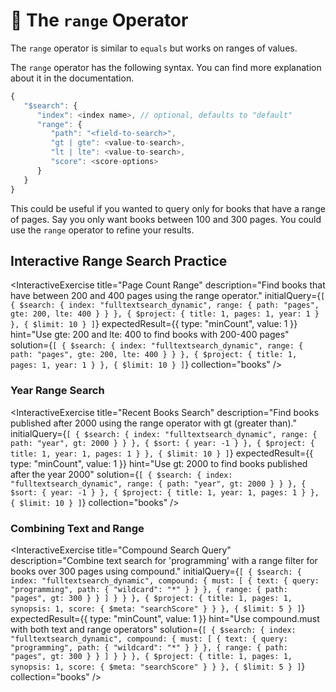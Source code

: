 # 📘 The `range` Operator

The `range` operator is similar to `equals` but works on ranges of values.

The `range` operator has the following syntax. You can find more explanation about it in the <Link to="https://www.mongodb.com/docs/atlas/atlas-search/range/">documentation</Link>.

```js
{
   "$search": {
      "index": <index name>, // optional, defaults to "default"
      "range": {
         "path": "<field-to-search>",
         "gt | gte": <value-to-search>,
         "lt | lte": <value-to-search>,
         "score": <score-options>
      }
   }
}
```

This could be useful if you wanted to query only for books that have a range of pages. Say you only want books between 100 and 300 pages. You could use the `range` operator to refine your results.

## Interactive Range Search Practice

<InteractiveExercise
  title="Page Count Range"
  description="Find books that have between 200 and 400 pages using the range operator."
  initialQuery={`[
  {
    $search: {
      index: "fulltextsearch_dynamic",
      range: {
        path: "pages",
        gte: 200,
        lte: 400
      }
    }
  },
  {
    $project: {
      title: 1,
      pages: 1,
      year: 1
    }
  },
  {
    $limit: 10
  }
]`}
  expectedResult={{
    type: "minCount",
    value: 1
  }}
  hint="Use gte: 200 and lte: 400 to find books with 200-400 pages"
  solution={`[
  {
    $search: {
      index: "fulltextsearch_dynamic",
      range: {
        path: "pages",
        gte: 200,
        lte: 400
      }
    }
  },
  {
    $project: {
      title: 1,
      pages: 1,
      year: 1
    }
  },
  {
    $limit: 10
  }
]`}
  collection="books"
/>

### Year Range Search

<InteractiveExercise
  title="Recent Books Search"
  description="Find books published after 2000 using the range operator with gt (greater than)."
  initialQuery={`[
  {
    $search: {
      index: "fulltextsearch_dynamic",
      range: {
        path: "year",
        gt: 2000
      }
    }
  },
  {
    $sort: { year: -1 }
  },
  {
    $project: {
      title: 1,
      year: 1,
      pages: 1
    }
  },
  {
    $limit: 10
  }
]`}
  expectedResult={{
    type: "minCount",
    value: 1
  }}
  hint="Use gt: 2000 to find books published after the year 2000"
  solution={`[
  {
    $search: {
      index: "fulltextsearch_dynamic",
      range: {
        path: "year",
        gt: 2000
      }
    }
  },
  {
    $sort: { year: -1 }
  },
  {
    $project: {
      title: 1,
      year: 1,
      pages: 1
    }
  },
  {
    $limit: 10
  }
]`}
  collection="books"
/>

### Combining Text and Range

<InteractiveExercise
  title="Compound Search Query"
  description="Combine text search for 'programming' with a range filter for books over 300 pages using compound."
  initialQuery={`[
  {
    $search: {
      index: "fulltextsearch_dynamic",
      compound: {
        must: [
          {
            text: {
              query: "programming",
              path: {
                "wildcard": "*"
              }
            }
          },
          {
            range: {
              path: "pages",
              gt: 300
            }
          }
        ]
      }
    }
  },
  {
    $project: {
      title: 1,
      pages: 1,
      synopsis: 1,
      score: { $meta: "searchScore" }
    }
  },
  {
    $limit: 5
  }
]`}
  expectedResult={{
    type: "minCount",
    value: 1
  }}
  hint="Use compound.must with both text and range operators"
  solution={`[
  {
    $search: {
      index: "fulltextsearch_dynamic",
      compound: {
        must: [
          {
            text: {
              query: "programming",
              path: {
                "wildcard": "*"
              }
            }
          },
          {
            range: {
              path: "pages",
              gt: 300
            }
          }
        ]
      }
    }
  },
  {
    $project: {
      title: 1,
      pages: 1,
      synopsis: 1,
      score: { $meta: "searchScore" }
    }
  },
  {
    $limit: 5
  }
]`}
  collection="books"
/>
